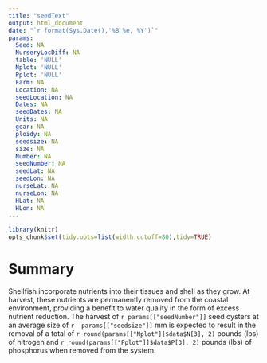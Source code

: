 ```yaml
---
title: "seedText"
output: html_document
date: "`r format(Sys.Date(),'%B %e, %Y')`"
params: 
  Seed: NA
  NurseryLocDiff: NA
  table: 'NULL'
  Nplot: 'NULL'
  Pplot: 'NULL'
  Farm: NA
  Location: NA
  seedLocation: NA
  Dates: NA
  seedDates: NA
  Units: NA 
  gear: NA 
  ploidy: NA
  seedsize: NA  
  size: NA  
  Number: NA
  seedNumber: NA
  seedLat: NA
  seedLon: NA
  nurseLat: NA
  nurseLon: NA
  HLat: NA
  HLon: NA
---
```


```r
library(knitr)
opts_chunk$set(tidy.opts=list(width.cutoff=80),tidy=TRUE)
```

# **Summary**  
Shellfish incorporate nutrients into their tissues and shell as they grow. At harvest, these nutrients are permanently removed from the coastal environment, providing a benefit to water quality in the form of excess nutrient reduction. The harvest of `r params[["seedNumber"]]` seed oysters at an average size of `r  params[["seedsize"]]` mm is expected to result in the removal of a total of `r round(params[["Nplot"]]$data$N[3], 2)` pounds (lbs) of nitrogen and `r round(params[["Pplot"]]$data$P[3], 2)` pounds (lbs) of phosphorus when removed from the system.  
